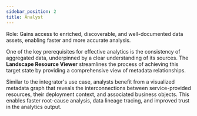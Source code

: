 ```yaml
---
sidebar_position: 2
title: Analyst
---
```


Role: Gains access to enriched, discoverable, and well-documented data assets, enabling faster and more accurate analysis.


One of the key prerequisites for effective analytics is the consistency of aggregated data, underpinned by a clear understanding of its sources. The **Landscape Resource Viewer** streamlines the process of achieving this target state by providing a comprehensive view of metadata relationships.

Similar to the integrator's use case, analysts benefit from a visualized metadata graph that reveals the interconnections between service-provided resources, their deployment context, and associated business objects. This enables faster root-cause analysis, data lineage tracing, and improved trust in the analytics output.
 
